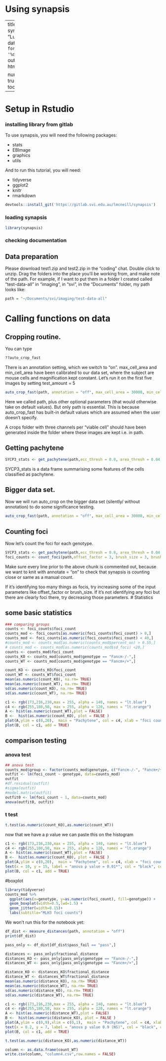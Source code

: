# Using synapsis

---
title: "Using synapsis"
author: "Lucy McNeill"
date: "`r format(Sys.time(), '%d %B, %Y')`"
output:
  html_document:
    
    
    number_sections: true
    toc: yes
    toc_float: yes
---

# Setup in Rstudio

### installing library from gitlab

To use synapsis, you will need the following packages:

- stats
- EBImage
- graphics
- utils

And to run this tutorial, you will need:

- tidyverse
- ggplot2
- knitr
- rmarkdown


```r
devtools::install_git('https://gitlab.svi.edu.au/lmcneill/synapsis')
```

### loading synapsis

```r
library(synapsis)
```
### checking documentation

## Data preparation

Please download test1.zip and test2.zip in the "coding" chat.
Double click to unzip. Drag the folders into the place you'll be working from, and make note of the path.
For example, if I want to put them in a folder I created called "test-data-all" in "imaging", in "svi", in the "Documents" folder, my path looks like:

```r
path = "~/Documents/svi/imaging/test-data-all"
```
# Calling functions on data

## Cropping routine. 

You can type 
```r
??auto_crop_fast
```

There is an annotation setting, which we switch to "on".  max_cell_area and  min_cell_area have been calibrated to our data set, where the subject are mouse cells and magnification kept constant. Let's run it on the first five images by setting test_amount = 5
```r
auto_crop_fast(path, annotation = "off", max_cell_area = 30000, min_cell_area = 7000, test_amount = 4)
```
Here we called path, plus other optional parameters (that would otherwise take on default values). But only path is essential. This is because auto_crop_fast has built-in default values which are assumed when the user doesn't specify.

A crops folder with three channels per "viable cell" should have been generated inside the folder where these images are kept i.e. in path.

## Getting pachytene 

```r
SYCP3_stats <- get_pachytene(path,ecc_thresh = 0.8, area_thresh = 0.04, annotation = "on")
```
SYCP3_stats is a data frame summarising some features of the cells classified as pachytene.

## Bigger data set.

Now we will run auto_crop on the bigger data set (silently/ without annotation) to do some significance testing.
```r
auto_crop_fast(path, annotation = "off", max_cell_area = 30000, min_cell_area = 700)
```


## Counting foci

Now let's count the foci for each genotype.

```r
SYCP3_stats <- get_pachytene(path,ecc_thresh = 0.8, area_thresh = 0.04, annotation = "off")
foci_counts <- count_foci(path,offset_factor = 3, brush_size = 3, brush_sigma = 3, annotation = "off",stage = "pachytene")
```
Make sure every line prior to the above chunk is commented out, because we want to knit with annotate = "on" to check that synapsis is counting close or same as a manual count.

If it's identifying too many things as focis, try increasing some of the input parameters like offset_factor or brush_size.
If it's not identifying any foci but there are clearly foci there, try decreasing those parameters.
# Statistics

## some basic statistics
```r
### comparing groups
counts <- foci_counts$foci_count
counts_mod <- foci_counts[as.numeric(foci_counts$foci_count) > 0,]
counts_mod <- foci_counts[as.numeric(foci_counts$foci_count) < 40,]
#counts_mod <- counts_mod[as.numeric(counts_mod$percent_on) > 0.55,]
# counts_mod <- counts_mod[as.numeric(counts_mod$sd_foci) <20,]
counts <- counts_mod$foci_count
counts_KO <- counts_mod[counts_mod$genotype == "Fancm-/-",]
counts_WT <- counts_mod[counts_mod$genotype == "Fancm+/+",]

count_KO <- counts_KO$foci_count
count_WT <- counts_WT$foci_count
mean(as.numeric(count_KO), na.rm= TRUE)
mean(as.numeric(count_WT), na.rm= TRUE)
sd(as.numeric(count_KO), na.rm= TRUE)
sd(as.numeric(count_WT), na.rm= TRUE)

c1 <- rgb(173,216,230,max = 255, alpha = 140, names = "lt.blue")
c4 <- rgb(255,180,50, max = 255, alpha = 120, names = "lt.orange")
A <- hist(as.numeric(count_WT),plot = FALSE)
B <-  hist(as.numeric(count_KO), plot = FALSE )
plot(A,ylim = c(0,20),  main = "Pachytene", col = c4, xlab = "foci count per cell") 
plot(B, col = c1, add = TRUE) 
```


## comparison testing

### anova test
```r
## anova test
counts_mod$group <- factor(counts_mod$genotype, c("Fancm-/-", "Fancm+/+"))
outfit <- lm(foci_count ~ genotype, data=counts_mod)
outfit
#df.residual(outfit)
#sigma(outfit)
#model.matrix(outfit)
outfit0 <- lm(foci_count ~ 1, data=counts_mod)
anova(outfit0, outfit)
```
 
### t test
```r
t.test(as.numeric(count_KO),as.numeric(count_WT))
```
now that we have a p value we can paste this on the histogram 
```r
c1 <- rgb(173,216,230,max = 255, alpha = 140, names = "lt.blue")
c4 <- rgb(255,180,50, max = 255, alpha = 120, names = "lt.orange")
A <- hist(as.numeric(count_WT),plot = FALSE)
B <-  hist(as.numeric(count_KO), plot = FALSE )
plot(A,ylim = c(0,20),  main = "Pachytene", col = c4, xlab = "foci count per cell") 
text(x = 10, y = 15, label = "anova p value = 0.01*", col = "black", cex = 1)
plot(B, col = c1, add = TRUE) 
```

#boxplot
```r
library(tidyverse)
counts_mod %>% 
  ggplot(aes(x=genotype, y=as.numeric(foci_count), fill=genotype)) + 
  geom_boxplot(width=0.5,lwd=1.5) +
  geom_jitter(width=0.15)+
  labs(subtitle="MLH3 foci counts")
```

We won't run this for the notebook yet: 
```r
df_dist <- measure_distances(path, annotation = "off")
print(df_dist)

```
```r
pass_only <- df_dist[df_dist$pass_fail == "pass",]

distances <- pass_only$fractional_distance
distances_KO <- pass_only[pass_only$genotype == "Fancm-/-",]
distances_WT <- pass_only[pass_only$genotype == "Fancm+/+",]

distance_KO <- distances_KO$fractional_distance
distance_WT <- distances_WT$fractional_distance
mean(as.numeric(distance_KO), na.rm= TRUE)
mean(as.numeric(distance_WT), na.rm= TRUE)
sd(as.numeric(distance_KO), na.rm= TRUE)
sd(as.numeric(distance_WT), na.rm= TRUE)

c1 <- rgb(173,216,230,max = 255, alpha = 140, names = "lt.blue")
c4 <- rgb(255,180,50, max = 255, alpha = 120, names = "lt.orange")
A <- hist(as.numeric(distance_WT),plot = FALSE)
B <-  hist(as.numeric(distance_KO), plot = FALSE )
plot(A,ylim = c(0,9),xlim = c(0,1),  main = "Pachytene", col = c4, xlab = "foci distance as fraction of total length") 
text(x = 0.2, y = 7, label = "anova p value 0.9 (NS)", col = "black", cex = 1)
plot(B, col = c1, add = TRUE) 
```
```r
t.test(as.numeric(distance_KO),as.numeric(distance_WT))
```
```r
column <- as.data.frame(count_WT)
write.csv(column, "column4.csv",row.names = FALSE)

```
